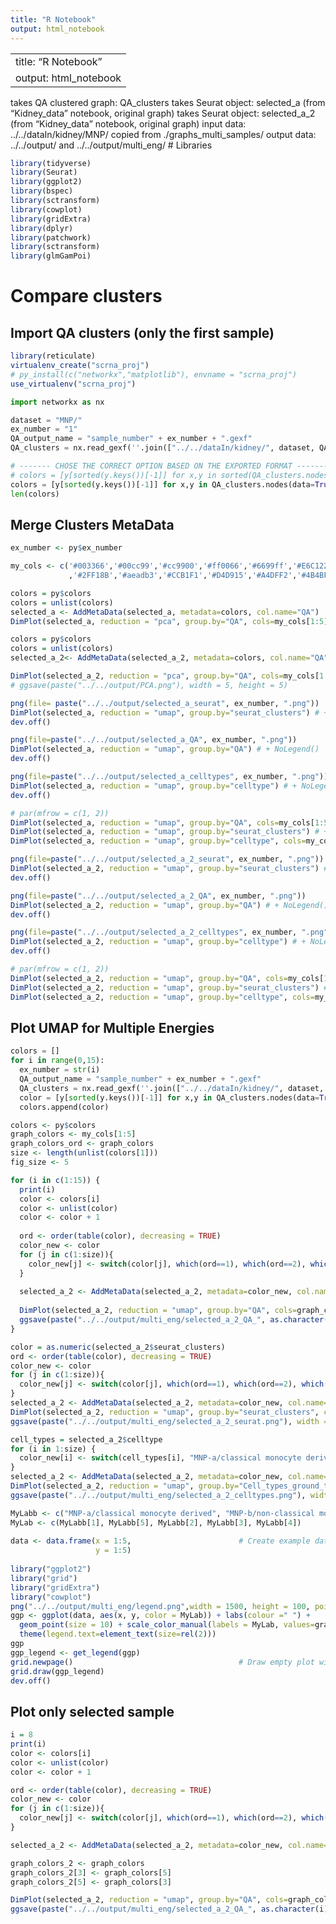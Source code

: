 ```yaml
---
title: "R Notebook"
output: html_notebook
---
```


---
title: "R Notebook"
output: html_notebook
---
takes QA clustered graph:   QA_clusters
takes Seurat object:        selected_a              (from "Kidney_data" notebook, original graph)
takes Seurat object:        selected_a_2            (from "Kidney_data" notebook, original graph)
input data:                 ../../dataIn/kidney/MNP/    copied from   ./graphs_multi_samples/
output data:                ../../output/   and   ../../output/multi_eng/
# Libraries
```r
library(tidyverse)
library(Seurat)
library(ggplot2)
library(bspec)
library(sctransform)
library(cowplot)
library(gridExtra)
library(dplyr)
library(patchwork)
library(sctransform)
library(glmGamPoi)
```

# Compare clusters
## Import QA clusters (only the first sample)
```r
library(reticulate)
virtualenv_create("scrna_proj")
# py_install(c("networkx","matplotlib"), envname = "scrna_proj")
use_virtualenv("scrna_proj")
```

```python
import networkx as nx

dataset = "MNP/"
ex_number = "1"
QA_output_name = "sample_number" + ex_number + ".gexf"
QA_clusters = nx.read_gexf(''.join(["../../dataIn/kidney/", dataset, QA_output_name]))

# ------- CHOSE THE CORRECT OPTION BASED ON THE EXPORTED FORMAT -------
# colors = [y[sorted(y.keys())[-1]] for x,y in sorted(QA_clusters.nodes(data=True))]
colors = [y[sorted(y.keys())[-1]] for x,y in QA_clusters.nodes(data=True)]
len(colors)
```

## Merge Clusters MetaData
```r
ex_number <- py$ex_number

my_cols <- c('#003366','#00cc99','#cc9900','#ff0066','#6699ff','#E6C122','#000195','#B95FBB','#28CECA','#ff9a36'
             ,'#2FF18B','#aeadb3','#CCB1F1','#D4D915','#A4DFF2','#4B4BF7')

colors = py$colors
colors = unlist(colors)
selected_a <- AddMetaData(selected_a, metadata=colors, col.name="QA")
DimPlot(selected_a, reduction = "pca", group.by="QA", cols=my_cols[1:5]) + NoLegend()
```

```r
colors = py$colors
colors = unlist(colors)
selected_a_2<- AddMetaData(selected_a_2, metadata=colors, col.name="QA")

DimPlot(selected_a_2, reduction = "pca", group.by="QA", cols=my_cols[1:5], raster.dpi = c(512, 512)) + NoLegend()
# ggsave(paste("../../output/PCA.png"), width = 5, height = 5) 
```

```r
png(file= paste("../../output/selected_a_seurat", ex_number, ".png"))
DimPlot(selected_a, reduction = "umap", group.by="seurat_clusters") # + NoLegend()
dev.off()

png(file=paste("../../output/selected_a_QA", ex_number, ".png"))
DimPlot(selected_a, reduction = "umap", group.by="QA") # + NoLegend()
dev.off()

png(file=paste("../../output/selected_a_celltypes", ex_number, ".png"))
DimPlot(selected_a, reduction = "umap", group.by="celltype") # + NoLegend()
dev.off()

# par(mfrow = c(1, 2))
DimPlot(selected_a, reduction = "umap", group.by="QA", cols=my_cols[1:5]) # + NoLegend()
DimPlot(selected_a, reduction = "umap", group.by="seurat_clusters") # + NoLegend()
DimPlot(selected_a, reduction = "umap", group.by="celltype", cols=my_cols[1:5]) # + NoLegend()
```

```r
png(file=paste("../../output/selected_a_2_seurat", ex_number, ".png"))
DimPlot(selected_a_2, reduction = "umap", group.by="seurat_clusters") # + NoLegend()
dev.off()

png(file=paste("../../output/selected_a_2_QA", ex_number, ".png"))
DimPlot(selected_a_2, reduction = "umap", group.by="QA") # + NoLegend()
dev.off()

png(file=paste("../../output/selected_a_2_celltypes", ex_number, ".png"))
DimPlot(selected_a_2, reduction = "umap", group.by="celltype") # + NoLegend()
dev.off()

# par(mfrow = c(1, 2))
DimPlot(selected_a_2, reduction = "umap", group.by="QA", cols=my_cols[1:5]) # + NoLegend()
DimPlot(selected_a_2, reduction = "umap", group.by="seurat_clusters") # + NoLegend()
DimPlot(selected_a_2, reduction = "umap", group.by="celltype", cols=my_cols[1:5]) # + NoLegend()
```


## Plot UMAP for Multiple Energies
```python
colors = []
for i in range(0,15):
  ex_number = str(i)
  QA_output_name = "sample_number" + ex_number + ".gexf"
  QA_clusters = nx.read_gexf(''.join(["../../dataIn/kidney/", dataset, QA_output_name]))
  color = [y[sorted(y.keys())[-1]] for x,y in QA_clusters.nodes(data=True)]
  colors.append(color)

```

```r
colors <- py$colors
graph_colors <- my_cols[1:5]
graph_colors_ord <- graph_colors
size <- length(unlist(colors[1]))
fig_size <- 5

for (i in c(1:15)) {
  print(i)
  color <- colors[i]
  color <- unlist(color)
  color <- color + 1
  
  ord <- order(table(color), decreasing = TRUE)
  color_new <- color
  for (j in c(1:size)){
    color_new[j] <- switch(color[j], which(ord==1), which(ord==2), which(ord==3), which(ord==4), which(ord==5))
  }
  
  selected_a_2 <- AddMetaData(selected_a_2, metadata=color_new, col.name="QA")
  
  DimPlot(selected_a_2, reduction = "umap", group.by="QA", cols=graph_colors) + NoLegend()
  ggsave(paste("../../output/multi_eng/selected_a_2_QA_", as.character(i), ".png", sep = ""), width = fig_size, height = fig_size)
}

color = as.numeric(selected_a_2$seurat_clusters)
ord <- order(table(color), decreasing = TRUE)
color_new <- color
for (j in c(1:size)){
  color_new[j] <- switch(color[j], which(ord==1), which(ord==2), which(ord==3), which(ord==4), which(ord==5))
}
selected_a_2 <- AddMetaData(selected_a_2, metadata=color_new, col.name="seurat_clusters")
DimPlot(selected_a_2, reduction = "umap", group.by="seurat_clusters", cols=graph_colors) # + NoLegend()
ggsave(paste("../../output/multi_eng/selected_a_2_seurat.png"), width = fig_size, height = fig_size)

cell_types = selected_a_2$celltype
for (i in 1:size) {
  color_new[i] <- switch(cell_types[i], "MNP-a/classical monocyte derived"=5, "MNP-b/non-classical monocyte derived"=1, "MNP-d/Tissue macrophage"=3, "MNP-c/dendritic cell"=2, "Neutrophil"=4)
}
selected_a_2 <- AddMetaData(selected_a_2, metadata=color_new, col.name="Cell_types_ground_truth")
DimPlot(selected_a_2, reduction = "umap", group.by="Cell_types_ground_truth", cols=graph_colors) # + NoLegend() #, raster.dpi=c()
ggsave(paste("../../output/multi_eng/selected_a_2_celltypes.png"), width = 5, height = 5)
```

```r
MyLabb <- c("MNP-a/classical monocyte derived", "MNP-b/non-classical monocyte derived", "MNP-d/Tissue macrophage", "MNP-c/dendritic cell", "Neutrophil")
MyLab <- c(MyLabb[1], MyLabb[5], MyLabb[2], MyLabb[3], MyLabb[4])
  
data <- data.frame(x = 1:5,                        # Create example data
                   y = 1:5)
                        
library("ggplot2")     
library("grid")                     
library("gridExtra")        
library("cowplot")
png("../../output/multi_eng/legend.png",width = 1500, height = 100, pointsize=30)
ggp <- ggplot(data, aes(x, y, color = MyLab)) + labs(colour =" ") +
  geom_point(size = 10) + scale_color_manual(labels = MyLab, values=graph_colors_2) + guides(colour = guide_legend(nrow = 2)) + theme_bw() +
  theme(legend.text=element_text(size=rel(2)))
ggp
ggp_legend <- get_legend(ggp)
grid.newpage()                                     # Draw empty plot window
grid.draw(ggp_legend)
dev.off()
```
## Plot only selected sample

```r
i = 8
print(i)
color <- colors[i]
color <- unlist(color)
color <- color + 1

ord <- order(table(color), decreasing = TRUE)
color_new <- color
for (j in c(1:size)){
  color_new[j] <- switch(color[j], which(ord==1), which(ord==2), which(ord==3), which(ord==4), which(ord==5))
}

selected_a_2 <- AddMetaData(selected_a_2, metadata=color_new, col.name="QA")

graph_colors_2 <- graph_colors
graph_colors_2[3] <- graph_colors[5]
graph_colors_2[5] <- graph_colors[3]

DimPlot(selected_a_2, reduction = "umap", group.by="QA", cols=graph_colors_2) + NoLegend()
ggsave(paste("../../output/multi_eng/selected_a_2_QA_", as.character(i), ".png", sep = ""), width = fig_size, height = fig_size)
```

